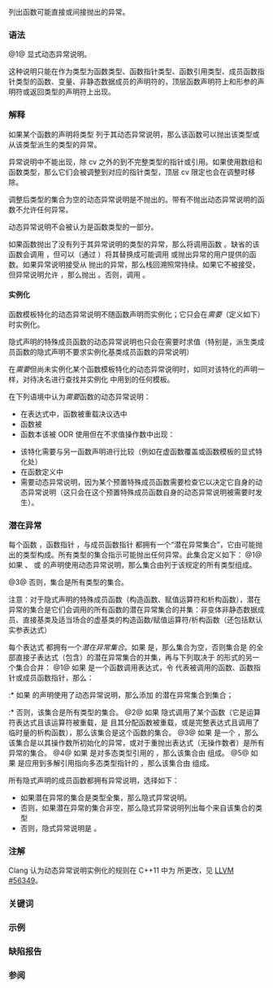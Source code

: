 {{title|动态异常说明 {{mark until c++17}}}}
{{cpp/language/exceptions/navbar}}

列出函数可能直接或间接抛出的异常。

===语法===
{{sdsc begin}}
{{sdsc|num=1|{{ttb|throw(}}{{spar optional|类型标识列表}}{{ttb|)}}|notes={{mark life|deprecated=c++11|removed=c++17|br=yes}}}}
{{sdsc end}}
@1@ 显式动态异常说明。

{{par begin}}
{{par|{{spar|类型标识列表}}|逗号分隔的{{rlp|type#类型的命名|类型标识}}列表{{rev inl|since=c++11|，后附省略号（...）的类型标识表示{{rlp|parameter pack#包展开|包展开}}}}}}
{{par end}}

这种说明只能在作为类型为函数类型、函数指针类型、函数引用类型、成员函数指针类型的函数、变量、非静态数据成员的声明符的，顶层函数声明符上和形参的声明符或返回类型的声明符上出现。
{{source|
void f() throw(int);            // OK：函数声明
void (*pf)() throw (int);       // OK：函数指针声明
void g(void pfa() throw(int));  // OK：函数指针形参声明
typedef int (*pf)() throw(int); // 错误：typedef 声明
}}

===解释===
如果某个函数的声明将类型 {{tt|T}} 列于其动态异常说明，那么该函数可以抛出该类型或从该类型派生的类型的异常。

异常说明中不能出现{{rlp|incomplete type|不完整类型}}，除 cv {{tt|void*}} 之外的到不完整类型的指针或引用{{rev inl|since=c++11|，以及右值引用类型}}。如果使用数组和函数类型，那么它们会被调整到对应的指针类型，顶层 cv 限定也会在调整时移除。{{rev inl|since=c++11|允许{{rlp|parameter pack|形参包}}。}}

调整后类型的集合{{rev inl|since=c++11|（在形参包展开后）}}为空的动态异常说明是不抛出的。带有不抛出动态异常说明的函数不允许任何异常。

动态异常说明不会被认为是函数类型的一部分。

如果函数抛出了没有列于其异常说明的类型的异常，那么将调用函数 {{lc|std::unexpected}}。缺省的该函数会调用 {{lc|std::terminate}}，但可以（通过 {{lc|std::set_unexpected}}）将其替换成可能调用 {{lc|std::terminate}} 或抛出异常的用户提供的函数。如果异常说明接受从 {{lc|std::unexpected}} 抛出的异常，那么栈回溯照常持续。如果它不被接受，但异常说明允许 {{lc|std::bad_exception}}，那么抛出 {{lc|std::bad_exception}}。否则，调用 {{lc|std::terminate}}。

====实例化====
函数模板特化的动态异常说明不随函数声明而实例化；它只会在''需要''（定义如下）时实例化。

隐式声明的特殊成员函数的动态异常说明也只会在需要时求值（特别是，派生类成员函数的隐式声明不要求实例化基类成员函数的异常说明）

在''需要''但尚未实例化某个函数模板特化的动态异常说明时，如同对该特化的声明一样，对待决名进行查找并实例化 {{spar|表达式}} 中用到的任何模板。

在下列语境中认为''需要''函数的动态异常说明：
* 在表达式中，函数被重载决议选中
* 函数被{{rlp|definition#ODR 使用|ODR 使用}}
* 函数本该被 ODR 使用但在不求值操作数中出现：
{{source|1=
template&lt;class T&gt;
T f() throw(std::array&lt;char, sizeof(T)&gt;);

int main()
{
    decltype(f&lt;void&gt;()) *p; // f 不求值，但需要动态异常说明
                            // 错误，因为实例化动态异常说明的实例化要计算 sizeof(void)
}
}}
* 该特化需要与另一函数声明进行比较（例如在虚函数覆盖或函数模板的显式特化处）
* 在函数定义中
* 需要动态异常说明，因为某个预置特殊成员函数需要检查它以决定它自身的动态异常说明（这只会在这个预置特殊成员函数自身的动态异常说明被需要时发生）。

===潜在异常===
每个函数 {{tt|f}}，函数指针 {{tt|pf}}，与成员函数指针 {{tt|pmf}} 都拥有一个“潜在异常集合”，它由可能抛出的类型构成。所有类型的集合指示可能抛出任何异常。此集合定义如下：
@1@ 如果 {{tt|f}}、{{tt|pf}} 或 {{tt|pmf}} 的声明使用{{rev inl|until=c++11|并非允许所有异常的}}动态异常说明，那么集合由列于该规定的所有类型组成。

{{rrev|since=c++11|@2@ 否则，如果 {{tt|f}}、{{tt|pf}} 或 {{tt|pmf}} 的声明有使用 {{rlpt|noexcept|noexcept(true)}}，那么集合为空。}}
@3@ 否则，集合是所有类型的集合。

注意：对于隐式声明的特殊成员函数（构造函数、赋值运算符和析构函数）{{rev inl|since=c++11|，以及对于继承的构造函数}}，潜在异常的集合是它们会调用的所有函数的潜在异常集合的并集：非变体非静态数据成员、直接基类及适当场合的虚基类的构造函数/赋值运算符/析构函数（还包括默认实参表达式）

每个表达式 {{tt|e}} 都拥有一个''潜在异常集合''。如果 {{tt|e}} 是{{rlp|constant expression|核心常量表达式}}，那么集合为空，否则集合是 {{tt|e}} 的全部直接子表达式（包含{{rlp|default arguments|默认实参表达式}}）的潜在异常集合的并集，再与下列取决于 {{tt|e}} 的形式的另一个集合合并：
@1@ 如果 {{tt|e}} 是一个函数调用表达式，令 {{tt|g}} 代表被调用的函数、函数指针或成员函数指针，那么：
:* 如果 {{tt|g}} 的声明使用了动态异常说明，那么添加 {{tt|g}} 的潜在异常集合到集合；
{{rrev|since=c++11|:* 如果 {{tt|g}} 的声明使用了 {{rlpt|noexcept|noexcept(true)}}，那么集合为空；}}
:* 否则，该集合是所有类型的集合。
@2@ 如果 {{tt|e}} 隐式调用了某个函数（它是运算符表达式且该运算符被重载，是 {{rlp|new|new 表达式}}且其分配函数被重载，或是完整表达式且调用了临时量的析构函数），那么该集合是这个函数的集合。
@3@ 如果 {{tt|e}} 是一个 {{rlp|throw|throw 表达式}}，那么该集合是以其操作数所初始化的异常，或对于重抛出表达式（无操作数者）是所有异常的集合。
@4@ 如果 {{tt|e}} 是对多态类型引用的 {{rlpt|dynamic_cast}}，那么该集合由 {{lc|std::bad_cast}} 组成。
@5@ 如果 {{tt|e}} 是应用到多解引用指向多态类型指针的 {{rlpt|typeid}}，那么该集合由 {{lc|std::bad_typeid}} 组成。

{{rrev|since=c++11|@6@ 如果 {{tt|e}} 是一个拥有非常量数组大小的 {{rlp|new|new 表达式}}，且选择的分配函数拥有非空的潜在异常集合，那么该集合由 {{lc|std::bad_array_new_length}} 组成。}}
{{source|1=
void f() throw(int); // f() 的集合是“int”
void g();            // g() 的集合是所有类型的集合

struct A { A(); };                  // “new A”的集合是所有类型的集合
struct B { B() noexcept; };         // “B()”的集合为空
struct D() { D() throw (double); }; // “new D”的集合是所有类型的集合
}}

所有隐式声明的成员函数{{rev inl|since=c++11|和继承的构造函数}}都拥有异常说明，选择如下：
* 如果潜在异常的集合是类型全集，那么隐式异常说明{{rev inl|until=c++11|允许所有异常（该异常说明被认为存在，即使它不可用代码表达，且表现如同无异常说明）}}{{rev inl|since=c++11|是 {{c|noexcept(false)}}}}。
* 否则，如果潜在异常的集合非空，那么隐式异常说明列出每个来自该集合的类型
* 否则，隐式异常说明是 {{rev inl|until=c++11|{{c|throw()}}}}{{rev inl|since=c++11|{{c|noexcept(true)}}}}。

{{source|1=
struct A
{
    A(int = (A(5), 0)) noexcept;
    A(const A&amp;) throw();
    A(A&amp;&amp;) throw();
    ~A() throw(X);
};

struct B
{
    B() throw();
    B(const B&amp;) = default; // 异常说明是“noexcept(true)”
    B(B&amp;&amp;, int = (throw Y(), 0)) noexcept;
    ~B() throw(Y);
};

int n = 7;
struct D : public A, public B
{
    // 可能抛出与 std​::​bad_array_new_length 类型的处理块匹配的异常，
    // 但不会抛出分配失败异常
    (void*) new (std::nothrow) int[n];

    // D 拥有下列隐式声明的成员：
    // D::D() throw(X, std::bad_array_new_length);
    // D::D(const D&amp;) noexcept(true);
    // D::D(D&amp;&amp;) throw(Y);
    // D::~D() throw(X, Y);
};
}}

===注解===
Clang 认为动态异常说明实例化的规则在 C++11 中为 {{wg21|CWG1330}} 所更改，见 [https://github.com/llvm/llvm-project/issues/56439 LLVM #56349]。

===关键词===
{{ltt|cpp/keyword/throw}}

===示例===
{{example
|注意：最好在 C++98 模式下编译以避免警告。与 C++17 或更新版本不兼容。
|code=
#include &lt;cstdlib&gt;
#include &lt;exception&gt;
#include &lt;iostream&gt;

class X {};
class Y {};
class Z : public X {};
class W {};

void f() throw(X, Y) 
{
    bool n = false;

    if (n)
        throw X(); // OK，可能调用 std::terminate()
    if (n)
        throw Z(); // 同样 OK

    throw W(); // 将调用 std::unexpected()
}

void handler()
{
    std::cerr &lt;&lt; "预料外的异常！\n"; // 需要冲洗
    std::abort();
}

int main()
{
    std::set_unexpected(handler);
    f();
}
|output=
预料外的异常！
}}

===缺陷报告===
{{dr list begin}}
{{dr list item|wg=cwg|dr=25|std=C++98|before=在拥有不同异常说明的指向成员的指针间赋值或初始化的行为未指明|after=应用与函数指针和函数引用相同的限制}}
{{dr list item|wg=cwg|dr=973|std=C++98|before=异常说明可以包含函数类型，但未指明此处的函数指针转换|after=已指明}}
{{dr list item|wg=cwg|dr=1267|std=C++98|before=异常说明可以包含右值引用类型|after=不允许包含}}
{{dr list item|wg=cwg|dr=1330|std=C++11|before=异常说明可能被饥渴地实例化|after=仅当被需要才实例化}}
{{dr list item|wg=cwg|dr=1351|std=C++98&lt;br&gt;C++11|before=不考虑隐式异常说明中的默认实参（C++98）&lt;br&gt;与默认成员初始化式（C++11）|after=考虑它们}}
{{dr list item|wg=cwg|dr=1777|std=C++11|before={{c|throw(T...)}} 即使在 {{c|T}} 是空形参包时也不会是不抛出的|after=在形参包为空时不抛出}}
{{dr list item|wg=cwg|dr=2191|std=C++98|before={{tt|typeid}} 表达式的潜在异常集合可以包含 {{tt|bad_typeid}}，即使不能抛出它|after=只有在能抛出时包含它}}
{{dr list end}}

===参阅===
{{dsc begin}}
{{dsc inc|cpp/language/dsc noexcept spec}}
{{dsc end}}

{{langlinks|de|es|en|fr|it|ja|pt|ru}}